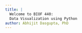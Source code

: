 ```yaml
---
title: |
  Welcome to BIOF 440:  
  Data Visualization using Python
author: Abhijit Dasgupta, PhD
---
```



